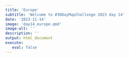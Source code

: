 ```yaml
---
title: 'Europe'
subtitle: 'Welcome to #30DayMapChallenge 2023 day 14'
date: '2023-11-14'
image: 'day14_europe.qmd'
image-alt: ''
description: ''
output: html_document
execute: 
   eval: false
---
```

